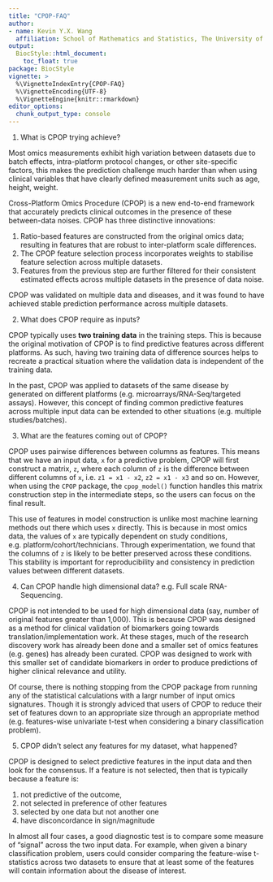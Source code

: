 ```yaml
---
title: "CPOP-FAQ"
author:
- name: Kevin Y.X. Wang
  affiliation: School of Mathematics and Statistics, The University of Sydney, Australia
output:
  BiocStyle::html_document:
    toc_float: true
package: BiocStyle
vignette: >
  %\VignetteIndexEntry{CPOP-FAQ}
  %\VignetteEncoding{UTF-8}
  %\VignetteEngine{knitr::rmarkdown}
editor_options: 
  chunk_output_type: console
---
```


1. What is CPOP trying achieve?

Most omics measurements exhibit high variation between datasets due to batch effects, intra-platform protocol changes, or other site-specific factors, this makes the prediction challenge much harder than when using clinical variables that have clearly defined measurement units such as age, height, weight.

Cross-Platform Omics Procedure (CPOP) is a new end-to-end framework that accurately predicts clinical outcomes in the presence of these between-data noises. CPOP has three distinctive innovations: 

  1. Ratio-based features are constructed from the original omics data; resulting in features that are robust to inter-platform scale differences.
  2. The CPOP feature selection process incorporates weights to stabilise feature selection across multiple datasets. 
  3. Features from the previous step are further filtered for their consistent estimated effects across multiple datasets in the presence of data noise. 
  
CPOP was validated on multiple data and diseases, and it was found to have achieved stable prediction performance across multiple datasets. 

2. What does CPOP require as inputs?

CPOP typically uses **two training data** in the training steps. This is because the original motivation of CPOP is to find predictive features across different platforms. As such, having two training data of difference sources helps to recreate a practical situation where the validation data is independent of the training data. 

In the past, CPOP was applied to datasets of the same disease by generated on different platforms (e.g. microarrays/RNA-Seq/targeted assays). However, this concept of finding common predictive features across multiple input data can be extended to other situations (e.g. multiple studies/batches). 

3. What are the features coming out of CPOP? 

CPOP uses pairwise differences between columns as features. This means that we have an input data, `x` for a predictive problem, CPOP will first construct a matrix, `z`, where each column of `z` is the difference between different columns of `x`, i.e. `z1 = x1 - x2`, `z2 = x1 - x3` and so on. However, when using the `CPOP` package, the `cpop_model()` function handles this matrix construction step in the intermediate steps, so the users can focus on the final result. 

This use of features in model construction is unlike most machine learning methods out there which uses `x` directly. This is because in most omics data, the values of `x` are typically dependent on study conditions, e.g. platform/cohort/technicians. Through experimentation, we found that the columns of `z` is likely to be better preserved across these conditions. This stability is important for reproducibility and consistency in prediction values between different datasets. 

4. Can CPOP handle high dimensional data? e.g. Full scale RNA-Sequencing. 

CPOP is not intended to be used for high dimensional data (say, number of original features greater than 1,000). This is because CPOP was designed as a method for clinical validation of biomarkers going towards translation/implementation work. At these stages, much of the research discovery work has already been done and a smaller set of omics features (e.g. genes) has already been curated. CPOP was designed to work with this smaller set of candidate biomarkers in order to produce predictions of higher clinical relevance and utility. 

Of course, there is nothing stopping from the CPOP package from running any of the statistical calculations with a largr number of input omics signatures. Though it is strongly adviced that users of CPOP to reduce their set of features down to an appropriate size through an appropriate method (e.g. features-wise univariate t-test when considering a binary classification problem).

5. CPOP didn't select any features for my dataset, what happened? 

CPOP is designed to select predictive features in the input data and then look for the consensus. If a feature is not selected, then that is typically because a feature is:

1. not predictive of the outcome,
2. not selected in preference of other features
3. selected by one data but not another one
4. have disconcordance in sign/magnitude

In almost all four cases, a good diagnostic test is to compare some measure of "signal" across the two input data. For example, when given a binary classification problem, users could consider comparing the feature-wise t-statistics across two datasets to ensure that at least some of the features will contain information about the disease of interest. 
